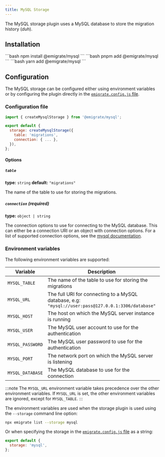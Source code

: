 ```yaml
---
title: MySQL Storage
---
```



The MySQL storage plugin uses a MySQL database to store the migration history (*duh*).

## Installation

<Tabs>
  <TabItem label="npm">
    ```bash
    npm install @emigrate/mysql
    ```
  </TabItem>
  <TabItem label="pnpm">
    ```bash
    pnpm add @emigrate/mysql
    ```
  </TabItem>
  <TabItem label="yarn">
    ```bash
    yarn add @emigrate/mysql
    ```
  </TabItem>
</Tabs>

## Configuration

The MySQL storage can be configured either using environment variables or by configuring the plugin directly in the [`emigrate.config.js` file](/reference/configuration).

### Configuration file

```js title="emigrate.config.js" {1,4-7}
import { createMysqlStorage } from '@emigrate/mysql';

export default {
  storage: createMysqlStorage({
    table: 'migrations',
    connection: { ... },
  }),
};
```

#### Options

##### `table`

**type:** `string`
**default:** `"migrations"`

The name of the table to use for storing the migrations.

##### `connection` (required)

**type:** `object | string`

The connection options to use for connecting to the MySQL database. This can either be a connection URI or an object with connection options.
For a list of supported connection options, see the [mysql documentation](https://github.com/mysqljs/mysql#connection-options).

### Environment variables

The following environment variables are supported:

| Variable         | Description                                                                                         | Default        |
| ---------------- | --------------------------------------------------------------------------------------------------- | -------------- |
| `MYSQL_TABLE`    | The name of the table to use for storing the migrations                                             | `"migrations"` |
| `MYSQL_URL`      | The full URI for connecting to a MySQL database, e.g: `"mysql://user:pass@127.0.0.1:3306/database"` |                |
| `MYSQL_HOST`     | The host on which the MySQL server instance is running                                              | `"localhost"`  |
| `MYSQL_USER`     | The MySQL user account to use for the authentication                                                |                |
| `MYSQL_PASSWORD` | The MySQL user password to use for the authentication                                               |                |
| `MYSQL_PORT`     | The network port on which the MySQL server is listening                                             | `3306`         |
| `MYSQL_DATABASE` | The MySQL database to use for the connection                                                        |                |

:::note
The `MYSQL_URL` environment variable takes precedence over the other environment variables. If `MYSQL_URL` is set, the other environment variables are ignored, except for `MYSQL_TABLE`.
:::

The environment variables are used when the storage plugin is used using the `--storage` command line option:

```bash
npx emigrate list --storage mysql
```

Or when specifying the storage in the [`emigrate.config.js` file](/reference/configuration) as a string:

```js title="emigrate.config.js" {2}
export default {
  storage: 'mysql',
};
```
